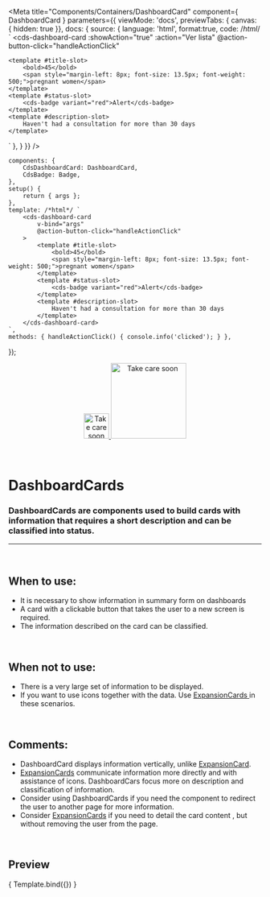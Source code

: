 
<Meta
	title="Components/Containers/DashboardCard"
	component={ DashboardCard }
	parameters={{
		viewMode: 'docs',
		previewTabs: { canvas: { hidden: true }},
		docs: {
			source: {
				language: 'html',
				format:true,
				code: /*html*/ `
<cds-dashboard-card
	:showAction="true"
	:action="Ver lista"
	@action-button-click="handleActionClick"
>
	<template #title-slot>
		<bold>45</bold>
		<span style="margin-left: 8px; font-size: 13.5px; font-weight: 500;">pregnant women</span>
	</template>
	<template #status-slot>
		<cds-badge variant="red">Alert</cds-badge>
	</template>
	<template #description-slot>
		Haven't had a consultation for more than 30 days
	</template>
</cds-dashboard-card>`
			},
		}
	}}
/>

	components: {
		CdsDashboardCard: DashboardCard,
		CdsBadge: Badge,
	},
	setup() {
		return { args };
	},
	template: /*html*/ `
		<cds-dashboard-card
			v-bind="args"
			@action-button-click="handleActionClick"
		>
			<template #title-slot>
				<bold>45</bold>
				<span style="margin-left: 8px; font-size: 13.5px; font-weight: 500;">pregnant women</span>
			</template>
			<template #status-slot>
				<cds-badge variant="red">Alert</cds-badge>
			</template>
			<template #description-slot>
				Haven't had a consultation for more than 30 days
			</template>
		</cds-dashboard-card>
	`,
	methods: { handleActionClick() { console.info('clicked'); } },
});

<div align="center" style={{display: 'flex'}}>
    <a href="https://rahulaher.netlify.app">
        <img src="https://rahulaher.netlify.app/img/logo/glyph-black-colored.svg" alt="Take care soon" width="50" />
        <img src="https://rahulaher.netlify.app/img/logo/word-black-colored.svg" alt="Take care soon" width="150" />
    </a>
</div>

<br />
<br />

# DashboardCards

### DashboardCards are components used to build cards with information that requires a short description and can be classified into status.
---
<br />

## When to use:
- It is necessary to show information in summary form on dashboards
- A card with a clickable button that takes the user to a new screen is required.
- The information described on the card can be classified.


<br />

## When not to use:
- There is a very large set of information to be displayed.
- If you want to use icons together with the data. Use <a href="https://rds-design-system.netlify.app/?path=/docs/componentes-containers-expansioncard--expansion-card"> ExpansionCards </a> in these scenarios.

<br />

## Comments:
- DashboardCard displays information vertically, unlike <a href="https://rds-design-system.netlify.app/?path=/docs/componentes-containers-expansioncard--expansion-card">ExpansionCard</a >.
- <a href="https://rds-design-system.netlify.app/?path=/docs/componentes-containers-expansioncard--expansion-card">ExpansionCards</a> communicate information more directly and with assistance of icons. DashboardCars focus more on description and classification of information.
- Consider using DashboardCards if you need the component to redirect the user to another page for more information.
- Consider <a href="https://rds-design-system.netlify.app/?path=/docs/componentes-containers-expansioncard--expansion-card">ExpansionCards</a> if you need to detail the card content , but without removing the user from the page.

<br />

## Preview

<Canvas>
	<Story
		name="DashboardCard"
		args={{
			showAction: true,
			action: 'View list'
		}}
	>
		{ Template.bind({}) }
	</Story>
</Canvas>

<ArgsTable story="DashboardCard" />
